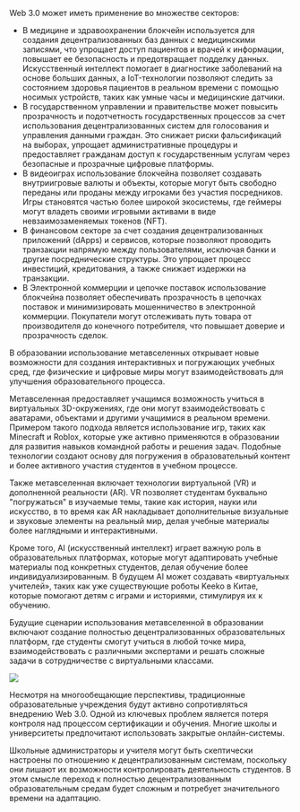 Web 3.0 может иметь применение во множестве секторов:

-	В медицине и здравоохранении блокчейн используется для создания децентрализованных баз данных с медицинскими записями, что упрощает доступ пациентов и врачей к информации, повышает ее безопасность и предотвращает подделку данных. Искусственный интеллект помогает в диагностике заболеваний на основе больших данных, а IoT-технологии позволяют следить за состоянием здоровья пациентов в реальном времени с помощью носимых устройств, таких как умные часы и медицинские датчики.
-	В государственном управлении и правительстве может повысить прозрачность и подотчетность государственных процессов за счет использования децентрализованных систем для голосования и управления данными граждан. Это снижает риски фальсификаций на выборах, упрощает административные процедуры и предоставляет гражданам доступ к государственным услугам через безопасные и прозрачные цифровые платформы.
-	В видеоиграх использование блокчейна позволяет создавать внутриигровые валюты и объекты, которые могут быть свободно переданы или проданы между игроками без участия посредников. Игры становятся частью более широкой экосистемы, где геймеры могут владеть своими игровыми активами в виде невзаимозаменяемых токенов (NFT).
-	В финансовом секторе за счет создания децентрализованных приложений (dApps) и сервисов, которые позволяют проводить транзакции напрямую между пользователями, исключая банки и другие посреднические структуры. Это упрощает процесс инвестиций, кредитования, а также снижает издержки на транзакции.
-	В Электронной коммерции и цепочке поставок использование блокчейна позволяет обеспечивать прозрачность в цепочках поставок и минимизировать мошенничество в электронной коммерции. Покупатели могут отслеживать путь товара от производителя до конечного потребителя, что повышает доверие и прозрачность сделок.

В образовании использование метавселенных открывает новые возможности для создания интерактивных и погружающих учебных сред, где физические и цифровые миры могут взаимодействовать для улучшения образовательного процесса.

Метавселенная предоставляет учащимся возможность учиться в виртуальных 3D-окружениях, где они могут взаимодействовать с аватарами, объектами и другими учащимися в реальном времени. Примером такого подхода является использование игр, таких как Minecraft и Roblox, которые уже активно применяются в образовании для развития навыков командной работы и решения задач. Подобные технологии создают основу для погружения в образовательный контент и более активного участия студентов в учебном процессе.

Также метавселенная включает технологии виртуальной (VR) и дополненной реальности (AR). VR позволяет студентам буквально "погружаться" в изучаемые темы, такие как история, науки или искусство, в то время как AR накладывает дополнительные визуальные и звуковые элементы на реальный мир, делая учебные материалы более наглядными и интерактивными.

Кроме того, AI (искусственный интеллект) играет важную роль в образовательных платформах, которые могут адаптировать учебные материалы под конкретных студентов, делая обучение более индивидуализированным. В будущем AI может создавать «виртуальных учителей», таких как уже существующие роботы Keeko в Китае, которые помогают детям с играми и историями, стимулируя их к обучению.

Будущие сценарии использования метавселенной в образовании включают создание полностью децентрализованных образовательных платформ, где студенты смогут учиться в любой точке мира, взаимодействовать с различными экспертами и решать сложные задачи в сотрудничестве с виртуальными классами.

<img src='learn.png' />

Несмотря на многообещающие перспективы, традиционные образовательные учреждения будут активно сопротивляться внедрению Web 3.0. Одной из ключевых проблем является потеря контроля над процессом сертификации и обучения. Многие школы и университеты предпочитают использовать закрытые онлайн-системы.

Школьные администраторы и учителя могут быть скептически настроены по отношению к децентрализованным системам, поскольку они лишают их возможности контролировать деятельность студентов. В этом смысле переход к полностью децентрализованным образовательным средам будет сложным и потребует значительного времени на адаптацию.
